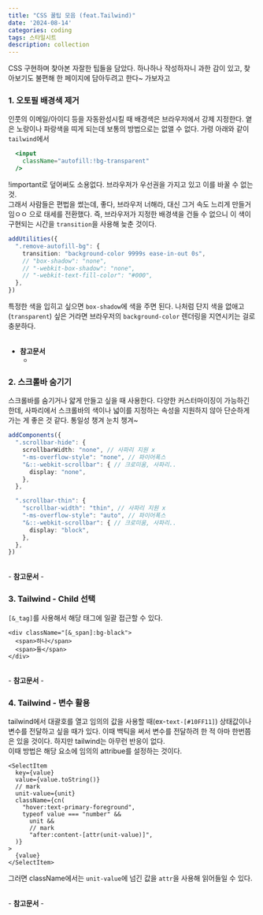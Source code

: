 ```yaml
---
title: "CSS 꿀팁 모음 (feat.Tailwind)"
date: '2024-08-14'
categories: coding
tags: 스타일시트
description: collection
---
```

<HeadingNavigator />

CSS 구현하며 찾아본 자잘한 팁들을 담았다. 하나하나 작성하자니 과한 감이 있고, 찾아보기도 불편해 한 페이지에 담아두려고 한다~ 가보자고

### 1. 오토필 배경색 제거
인풋의 이메일/아이디 등을 자동완성시킬 때 배경색은 브라우저에서 강제 지정한다. 옅은 노랑이나 파랑색을 띠게 되는데 보통의 방법으로는 없앨 수 없다. 가령 아래와 같이 `tailwind`에서
```jsx
  <input
    className="autofill:!bg-transparent"
  />
```
!important로 덮어써도 소용없다. 브라우저가 우선권을 가지고 있고 이를 바꿀 수 없는 것.  
그래서 사람들은 편법을 썼는데, 좋다, 브라우저 너해라, 대신 그거 속도 느리게 만들거임ㅇㅇ 으로 태세를 전환했다. 즉, 브라우저가 지정한 배경색을 건들 수 없으니 이 색이 구현되는 시간을 `transition`을 사용해 늦춘 것이다.  
```ts tailwind.config.js
addUtilities({
  ".remove-autofill-bg": {
    transition: "background-color 9999s ease-in-out 0s",
    // "box-shadow": "none",
    // "-webkit-box-shadow": "none",
    // "-webkit-text-fill-color": "#000",
  },
})
```
특정한 색을 입히고 싶으면 `box-shadow`에 색을 주면 된다. 나처럼 단지 색을 없애고(`transparent`) 싶은 거라면 브라우저의 `background-color` 렌더링을 지연시키는 걸로 충분하다.  
<br/>
- <b>참고문서</b>
  - <Lnk text='input 태그 자동완성 시 배경색 변경' href='https://velog.io/@docchi/input-%ED%83%9C%EA%B7%B8-%EC%9E%90%EB%8F%99%EC%99%84%EC%84%B1-%EC%8B%9C-%EB%B0%B0%EA%B2%BD%EC%83%89-%EB%B3%80%EA%B2%BD' />

### 2. 스크롤바 숨기기
스크롤바를 숨기거나 얇게 만들고 싶을 때 사용한다. 다양한 커스터마이징이 가능하긴 한데, 사파리에서 스크롤바의 색이나 넓이를 지정하는 속성을 지원하지 않아 단순하게 가는 게 좋은 것 같다. 통일성 챙겨 눈치 챙겨~

```ts tailwind.config.js
addComponents({
  ".scrollbar-hide": {
    scrollbarWidth: "none", // 사파리 지원 x
    "-ms-overflow-style": "none", // 파이어폭스
    "&::-webkit-scrollbar": { // 크로미움, 사파리..
      display: "none",
    },
  },

  ".scrollbar-thin": {
    "scrollbar-width": "thin", // 사파리 지원 x
    "-ms-overflow-style": "auto", // 파이어폭스
    "&::-webkit-scrollbar": { // 크로미움, 사파리..
      display: "block",
    },
  },
})
```
<br/>
- <b>참고문서</b>
  - <Lnk text='MDN 공식문서' href='https://developer.mozilla.org/en-US/docs/Web/CSS/scrollbar-width' />

### 3. Tailwind - Child 선택
`[&_tag]`를 사용해서 해당 태그에 일괄 접근할 수 있다.
```tsx
<div className="[&_span]:bg-black">
  <span>하나</span>
  <span>둘</span>
</div>
```
<br/>
- <b>참고문서</b>
  - <Lnk text='Tailwind 공식문서' href='https://tailwindcss.com/docs/hover-focus-and-other-states' />


### 4. Tailwind - 변수 활용
tailwind에서 대괄호를 열고 임의의 값을 사용할 때(ex-`text-[#10FF11]`) 상태값이나 변수를 전달하고 싶을 때가 있다. 이때 백틱을 써서 변수를 전달하려 한 적 아마 한번쯤은 있을 것이다. 하지만 tailwind는 아무런 반응이 없다.  
이때 방법은 해당 요소에 임의의 attribue를 설정하는 것이다.
```tsx
<SelectItem
  key={value}
  value={value.toString()}
  // mark
  unit-value={unit}
  className={cn(
    "hover:text-primary-foreground",
    typeof value === "number" &&
      unit &&
      // mark
      "after:content-[attr(unit-value)]",
  )}
>
  {value}
</SelectItem>
```
그러면 className에서는 `unit-value`에 넘긴 값을 `attr`을 사용해 읽어들일 수 있다.

<br/>
- <b>참고문서</b>
  - <Lnk text='how to pass dynamically text at pseudo class in tailwind css' href='https://stackoverflow.com/questions/75662277/how-to-pass-dynamically-text-at-pseudo-class-in-tailwind-css-aftercontent' />
